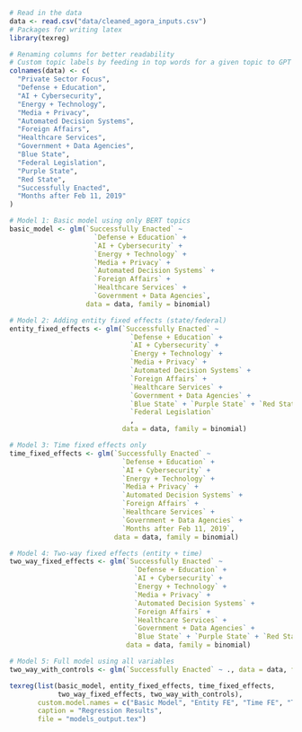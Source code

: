 ```r
# Read in the data
data <- read.csv("data/cleaned_agora_inputs.csv")
# Packages for writing latex
library(texreg)
```
```r
# Renaming columns for better readability
# Custom topic labels by feeding in top words for a given topic to GPT for labeling
colnames(data) <- c(
  "Private Sector Focus", 
  "Defense + Education",
  "AI + Cybersecurity",
  "Energy + Technology",
  "Media + Privacy",
  "Automated Decision Systems",
  "Foreign Affairs",
  "Healthcare Services",
  "Government + Data Agencies",
  "Blue State",
  "Federal Legislation",
  "Purple State",
  "Red State",
  "Successfully Enacted",
  "Months after Feb 11, 2019"
)
```
```r
# Model 1: Basic model using only BERT topics
basic_model <- glm(`Successfully Enacted` ~ 
                     `Defense + Education` + 
                     `AI + Cybersecurity` + 
                     `Energy + Technology` + 
                     `Media + Privacy` + 
                     `Automated Decision Systems` + 
                     `Foreign Affairs` + 
                     `Healthcare Services` + 
                     `Government + Data Agencies`,
                   data = data, family = binomial)

# Model 2: Adding entity fixed effects (state/federal)
entity_fixed_effects <- glm(`Successfully Enacted` ~ 
                              `Defense + Education` + 
                              `AI + Cybersecurity` + 
                              `Energy + Technology` + 
                              `Media + Privacy` + 
                              `Automated Decision Systems` + 
                              `Foreign Affairs` + 
                              `Healthcare Services` + 
                              `Government + Data Agencies` +
                              `Blue State` + `Purple State` + `Red State` +
                              `Federal Legislation`
                              ,
                            data = data, family = binomial)

# Model 3: Time fixed effects only
time_fixed_effects <- glm(`Successfully Enacted` ~ 
                            `Defense + Education` + 
                            `AI + Cybersecurity` + 
                            `Energy + Technology` + 
                            `Media + Privacy` + 
                            `Automated Decision Systems` + 
                            `Foreign Affairs` + 
                            `Healthcare Services` + 
                            `Government + Data Agencies` + 
                            `Months after Feb 11, 2019`,
                          data = data, family = binomial)

# Model 4: Two-way fixed effects (entity + time)
two_way_fixed_effects <- glm(`Successfully Enacted` ~ 
                               `Defense + Education` + 
                               `AI + Cybersecurity` + 
                               `Energy + Technology` + 
                               `Media + Privacy` + 
                               `Automated Decision Systems` + 
                               `Foreign Affairs` + 
                               `Healthcare Services` + 
                               `Government + Data Agencies` +
                               `Blue State` + `Purple State` + `Red State` + `Federal Legislation`,
                             data = data, family = binomial)

# Model 5: Full model using all variables
two_way_with_controls <- glm(`Successfully Enacted` ~ ., data = data, family = binomial)
```

```r
texreg(list(basic_model, entity_fixed_effects, time_fixed_effects, 
            two_way_fixed_effects, two_way_with_controls),
       custom.model.names = c("Basic Model", "Entity FE", "Time FE", "Two-Way", "Two-Way + Controls"),
       caption = "Regression Results",
       file = "models_output.tex")
```